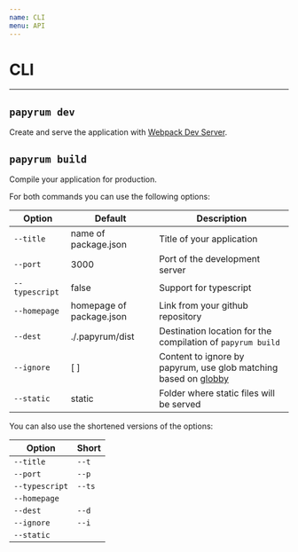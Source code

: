 ```yaml
---
name: CLI
menu: API
---
```


# CLI

___

## `papyrum dev`

Create and serve the application with [Webpack Dev Server](https://webpack.js.org/configuration/dev-server/).

## `papyrum build`

Compile your application for production.


For both commands you can use the following options:

| Option | Default | Description |
| - | - | ----- |
| `--title` | name of package.json | Title of your application|
| `--port` | 3000 | Port of the development server |
| `--typescript` | false | Support for typescript |
| `--homepage` | homepage of package.json | Link from your github repository |
| `--dest` | ./.papyrum/dist | Destination location for the compilation of `papyrum build` |
| `--ignore` |[ ] | Content to ignore by papyrum, use glob matching based on [globby](https://github.com/sindresorhus/globby) |
| `--static` | static | Folder where static files will be served

You can also use the shortened versions of the options:

| Option | Short |
| - | - |
| `--title` | `--t` |
| `--port` | `--p` |
| `--typescript` | `--ts` |
| `--homepage` |  |
| `--dest` | `--d` |
| `--ignore` | `--i` |
| `--static` |  |